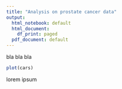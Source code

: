 ```yaml
---
title: "Analysis on prostate cancer data"
output:
  html_notebook: default
  html_document:
    df_print: paged
  pdf_document: default
---
```

bla bla bla

```r
plot(cars)
```
lorem ipsum
